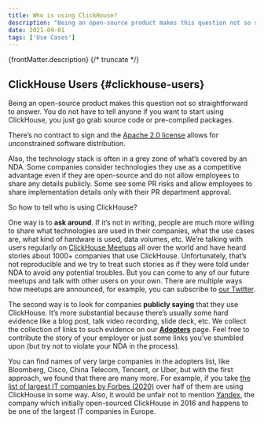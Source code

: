 ```yaml
---
title: Who is using ClickHouse?
description: "Being an open-source product makes this question not so straightforward to answer. You do not have to tell anyone if you want to start using ClickHouse, you just go grab source code or pre-compiled packages."
date: 2021-09-01
tags: ['Use Cases']
---
```


{frontMatter.description}
{/* truncate */}

## ClickHouse Users {#clickhouse-users}

Being an open-source product makes this question not so straightforward to answer. You do not have to tell anyone if you want to start using ClickHouse, you just go grab source code or pre-compiled packages. 

There’s no contract to sign and the [Apache 2.0 license](https://github.com/ClickHouse/ClickHouse/blob/master/LICENSE) allows for unconstrained software distribution.

Also, the technology stack is often in a grey zone of what’s covered by an NDA. Some companies consider technologies they use as a competitive advantage even if they are open-source and do not allow employees to share any details publicly. Some see some PR risks and allow employees to share implementation details only with their PR department approval.

So how to tell who is using ClickHouse?

One way is to **ask around**. If it’s not in writing, people are much more willing to share what technologies are used in their companies, what the use cases are, what kind of hardware is used, data volumes, etc. We’re talking with users regularly on [ClickHouse Meetups](https://www.youtube.com/channel/UChtmrD-dsdpspr42P_PyRAw/playlists) all over the world and have heard stories about 1000+ companies that use ClickHouse. Unfortunately, that’s not reproducible and we try to treat such stories as if they were told under NDA to avoid any potential troubles. But you can come to any of our future meetups and talk with other users on your own. There are multiple ways how meetups are announced, for example, you can subscribe to [our Twitter](http://twitter.com/ClickHouseDB/).

The second way is to look for companies **publicly saying** that they use ClickHouse. It’s more substantial because there’s usually some hard evidence like a blog post, talk video recording, slide deck, etc. We collect the collection of links to such evidence on our **[Adopters](https://clickhouse.com/docs/en/about-us/adopters)** page. Feel free to contribute the story of your employer or just some links you’ve stumbled upon (but try not to violate your NDA in the process).

You can find names of very large companies in the adopters list, like Bloomberg, Cisco, China Telecom, Tencent, or Uber, but with the first approach, we found that there are many more. For example, if you take [the list of largest IT companies by Forbes (2020)](https://www.forbes.com/sites/hanktucker/2020/05/13/worlds-largest-technology-companies-2020-apple-stays-on-top-zoom-and-uber-debut/) over half of them are using ClickHouse in some way. Also, it would be unfair not to mention [Yandex](https://clickhouse.com/docs/en/about-us/history), the company which initially open-sourced ClickHouse in 2016 and happens to be one of the largest IT companies in Europe.
